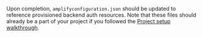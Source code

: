 Upon completion, `amplifyconfiguration.json` should be updated to reference provisioned backend auth resources.  Note that these files should already be a part of your project if you followed the [Project setup walkthrough](/gen1/[platform]/start/project-setup/create-application/).
